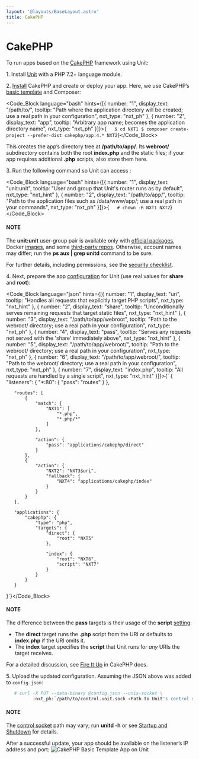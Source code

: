 ```yaml
---
layout: '@layouts/BaseLayout.astro'
title: CakePHP
---
```

# CakePHP

To run apps based on the [CakePHP](https://cakephp.org) framework using Unit:

1\. Install [Unit](../installation.md#installation-precomp-pkgs) with a PHP 7.2+ language module.

2\. [Install](https://book.cakephp.org/4/en/installation.html) CakePHP and create or deploy your app.  Here, we use CakePHP’s [basic template](https://book.cakephp.org/4/en/installation.html#create-a-cakephp-project) and Composer:

<Code_Block language="bash" hints={[{ number: "1", display_text: "/path/to/", tooltip: "Path where the application directory will be created; use a real path in your configuration", nxt_type: "nxt_ph" }, { number: "2", display_text: "app", tooltip: "Arbitrary app name; becomes the application directory name", nxt_type: "nxt_ph" }]}>{`   $ cd NXT1
   $ composer create-project --prefer-dist cakephp/app:4.* NXT2`}</Code_Block>

This creates the app’s directory tree at **/path/to/app/**.  Its **webroot/** subdirectory contains both the root **index.php** and the static files; if your app requires additional **.php** scripts, also store them here.

3\. Run the following command so Unit can access :

<Code_Block language="bash" hints={[{ number: "1", display_text: "unit:unit", tooltip: "User and group that Unit's router runs as by default", nxt_type: "nxt_hint" }, { number: "2", display_text: "/path/to/app/", tooltip: "Path to the application files such as /data/www/app/; use a real path in your commands", nxt_type: "nxt_ph" }]}>{`   # chown -R NXT1 NXT2`}</Code_Block>

#### NOTE

The **unit:unit** user-group pair is available only with [official packages](../installation.md#installation-precomp-pkgs), Docker [images](../installation.md#installation-docker), and some [third-party repos](../installation.md#installation-community-repos).  Otherwise, account names may differ; run the **ps aux \| grep unitd** command to be sure.

For further details, including permissions, see the [security checklist](security.md#security-apps).

4\. Next, prepare the app [configuration](../configuration.md#configuration-php) for Unit (use real values for **share** and **root**):

<Code_Block language="json" hints={[{ number: "1", display_text: "uri", tooltip: "Handles all requests that explicitly target PHP scripts", nxt_type: "nxt_hint" }, { number: "2", display_text: "share", tooltip: "Unconditionally serves remaining requests that target static files", nxt_type: "nxt_hint" }, { number: "3", display_text: "/path/to/app/webroot", tooltip: "Path to the webroot/ directory; use a real path in your configuration", nxt_type: "nxt_ph" }, { number: "4", display_text: "pass", tooltip: "Serves any requests not served with the 'share' immediately above", nxt_type: "nxt_hint" }, { number: "5", display_text: "/path/to/app/webroot/", tooltip: "Path to the webroot/ directory; use a real path in your configuration", nxt_type: "nxt_ph" }, { number: "6", display_text: "/path/to/app/webroot/", tooltip: "Path to the webroot/ directory; use a real path in your configuration", nxt_type: "nxt_ph" }, { number: "7", display_text: "index.php", tooltip: "All requests are handled by a single script", nxt_type: "nxt_hint" }]}>{`   {
       "listeners": {
           "*:80": {
               "pass": "routes"
           }
       },

       "routes": [
           {
               "match": {
                   "NXT1": [
                       "*.php",
                       "*.php/*"
                   ]
               },

               "action": {
                   "pass": "applications/cakephp/direct"
               }
           },
           {
               "action": {
                   "NXT2": "NXT3$uri",
                   "fallback": {
                       "NXT4": "applications/cakephp/index"
                   }
               }
           }
       ],

       "applications": {
           "cakephp": {
               "type": "php",
               "targets": {
                   "direct": {
                       "root": "NXT5"
                   },

                   "index": {
                       "root": "NXT6",
                       "script": "NXT7"
                   }
               }
           }
       }
   }`}</Code_Block>

#### NOTE

The difference between the **pass** targets is their usage of the **script** [setting](../configuration.md#configuration-php):

* The **direct** target runs the **.php** script from the URI or defaults to **index.php** if the URI omits it.
* The **index** target specifies the **script** that Unit runs for *any* URIs the target receives.

For a detailed discussion, see [Fire It Up](https://book.cakephp.org/4/en/installation.html#fire-it-up) in CakePHP docs.

5\. Upload the updated configuration.  Assuming the JSON above was added to `config.json`:

```bash
   # curl -X PUT --data-binary @config.json --unix-socket \
          :nxt_ph:`/path/to/control.unit.sock <Path to Unit's control socket in your installation>` :nxt_hint:`http://localhost/config/ <Path to the config section in Unit's control API>`
```

#### NOTE

The [control socket](../controlapi.md#configuration-socket) path may vary; run **unitd -h** or see [Startup and Shutdown](source.md#source-startup) for details.

After a successful update, your app should be available on the listener’s IP address and port: ![CakePHP Basic Template App on Unit](/cakephp.png)